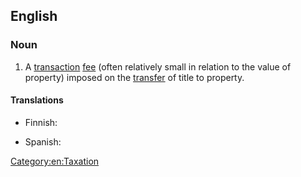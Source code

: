==English==
{{wikipedia}}

===Noun===
{{en-noun|es}}

# {{lb|en|legal}} A [[transaction]] [[fee]] (often relatively small in relation to the value of property) imposed on the [[transfer]] of title to property.

====Translations====
{{trans-top|a transaction fee imposed on the transfer of title to property}}
* Finnish: {{t+|fi|varainsiirtovero}}
{{trans-mid}}
* Spanish: {{t|es|impuesto de transferencia|m}}
{{trans-bottom}}

[[Category:en:Taxation]]